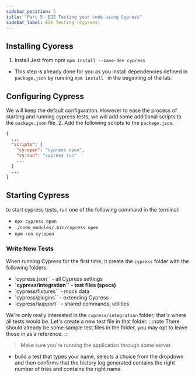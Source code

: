 ```yaml
---
sidebar_position: 5
title: "Part 5: E2E Testing your code using Cypress"
sidebar_label: E2E Testing (Cypress)
---
```


## Installing Cyoress

1. Install Jest from npm `npm install --save-dev cypress`
  - This step is already done for you as you install dependencies defined in `package.json` by running `npm install ` in the beginning of the lab.

## Configuring Cypress
We will keep the default configuration. However to ease the process of starting and running cypress tests, we will add some additional scripts to the `package.json` file.
2. Add the following scripts to the `package.json`.

```json title="package.json"
{
  ...
  "scripts": {
    "cy:open": "cypress open",
    "cy:run": "cypress run"
    ...
  }
  ...
}
```

## Starting Cypress
to start cypress tests, run one of the following command in the terminal:
- `npx cypress open`
- `./node_modules/.bin/cypress open`
- `npm run cy:open`

### Write New Tests
When running Cypress for the first time, it create the `cypress` folder with the following folders:
- `cypress.json`` - all Cypress settings
- **`cypress/integration`` - test files (specs)**
- `cypress/fixtures`` - mock data
- `cypress/plugins`` - extending Cypress
- `cypress/support`` - shared commands, utilities

We're only really interested in the `cypress/integration` folder; that's where all tests would be. Let's create a new test file in that folder.
:::note
There should already be some sample test files in the folder, you may opt to leave those in as a reference.
:::

> Make sure you're running the application through some server.

* build a test that types your name, selects a choice from the dropdown and then confirms that the history log generated contains the right number of tries and contains the right name.